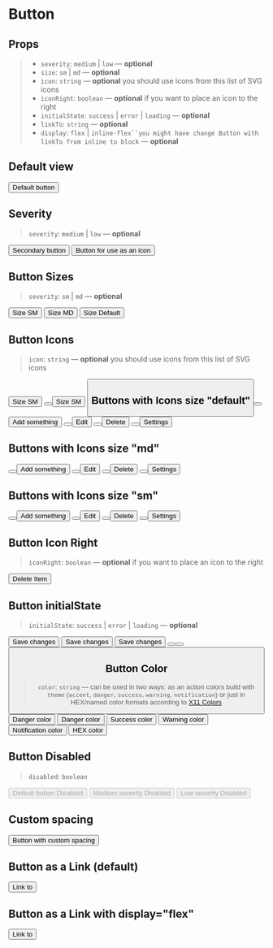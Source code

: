 
<Meta title="Components/Button" component={Button} />

# Button

## Props

> - `severity`: `medium` | `low` — **optional**
> - `size`: `sm` | `md` — **optional**
> - `icon`: `string` — **optional** you should use icons from this <LinkTo kind="components-svgicon--ui">list of SVG icons</LinkTo>
> - `iconRight`: `boolean` — **optional** if you want to place an icon to the right
> - `initialState`: `success` | `error` | `loading` — **optional**
> - `linkTo`: `string` — **optional**
> - `display`: `flex` | ` inline-flex``you might have change Button with linkTo from inline to block ` — **optional**

## Default view

<Preview>
  <Story name="default">
    <Button initialState="success" href>
      Default button
    </Button>
  </Story>
</Preview>

## Severity

> `severity`: `medium` | `low` — **optional**

<Preview>
  <Story name="button/severity">
    <Flex justifyContent="space-evenly">
      <Button severity="medium">Secondary button</Button>
      <Button severity="low">Button for use as an icon</Button>
    </Flex>
  </Story>
</Preview>

## Button Sizes

> `severity`: `sm` | `md` — **optional**

<Preview>
  <Story name="size">
    <Flex justifyContent="space-evenly">
      <Button size="sm">Size SM</Button>
      <Button size="md">Size MD</Button>
      <Button>Size Default</Button>
    </Flex>
  </Story>
</Preview>

## Button Icons

> `icon`: `string` — **optional** you should use icons from this <LinkTo kind="components-svgicon--ui">list of SVG icons</LinkTo>

<Preview>
  <Story name="icons">
    <Flex justifyContent="space-evenly">
      <Button icon="plus">Size SM</Button>
      <Button icon="plus" />
      <Button icon="plus" severity="medium">
        Size SM
      </Button>
      <Button icon="plus" severity="medium" />
    </Flex>
  </Story>
</Preview>

## Buttons with Icons size "default"

<Preview>
  <Story name="icons/default">
    <Flex justifyContent="space-evenly">
      <Button severity="low" icon="plus" />
      <Button severity="low" icon="plus">
        Add something
      </Button>
      <Button severity="low" icon="edit" />
      <Button severity="low" icon="edit">
        Edit
      </Button>
      <Button severity="low" icon="trash" />
      <Button severity="low" icon="trash">
        Delete
      </Button>
      <Button severity="low" icon="settings" />
      <Button severity="low" icon="settings">
        Settings
      </Button>
    </Flex>
  </Story>
</Preview>

## Buttons with Icons size "md"

<Preview>
  <Story name="icons/md">
    <Flex justifyContent="space-evenly">
      <Button severity="low" size="md" icon="plus" />
      <Button severity="low" size="md" icon="plus">
        Add something
      </Button>
      <Button severity="low" size="md" icon="edit" />
      <Button severity="low" size="md" icon="edit" title="Edit">
        Edit
      </Button>
      <Button severity="low" size="md" icon="trash" />
      <Button severity="low" size="md" icon="trash">
        Delete
      </Button>
      <Button severity="low" size="md" icon="settings" />
      <Button severity="low" size="md" icon="settings">
        Settings
      </Button>
    </Flex>
  </Story>
</Preview>

## Buttons with Icons size "sm"

<Preview>
  <Story name="icons/sm">
    <Flex justifyContent="space-evenly">
      <Button severity="low" size="sm" icon="plus" />
      <Button severity="low" size="sm" icon="plus">
        Add something
      </Button>
      <Button severity="low" size="sm" icon="edit" />
      <Button severity="low" size="sm" icon="edit">
        Edit
      </Button>
      <Button severity="low" size="sm" icon="trash" />
      <Button severity="low" size="sm" icon="trash">
        Delete
      </Button>
      <Button severity="low" size="sm" icon="settings" />
      <Button severity="low" size="sm" icon="settings">
        Settings
      </Button>
    </Flex>
  </Story>
</Preview>

## Button Icon Right

> `iconRight`: `boolean` — **optional** if you want to place an icon to the right

<Preview>
  <Story name="iconRight">
    <Flex justifyContent="space-evenly">
      <Button iconRight severity="low" icon="trash">
        Delete Item
      </Button>
    </Flex>
  </Story>
</Preview>

## Button initialState

> `initialState`: `success` | `error` | `loading` — **optional**

<Preview>
  <Story name="initialState">
    <Flex justifyContent="space-evenly">
      <Button initialState="loading">Save changes</Button>
      <Button initialState="success">Save changes</Button>
      <Button initialState="error">Save changes</Button>
      <Button initialState="loading" />
      <Button initialState="success" />
      <Button initialState="error" />
    </Flex>
  </Story>
</Preview>

## Button Color

> `color`: `string` — can be used in two ways: as an action colors build with `theme` (`accent`, `danger`, `success`, `warning`, `notification`) or just in HEX/named color formats according to [X11 Colors](https://en.wikipedia.org/wiki/X11_color_names)

<Preview>
  <Story name="color">
    <Flex justifyContent="space-evenly">
      <Button color="danger" icon="danger">
        Danger color
      </Button>
      <Button color="danger" icon="danger" severity="medium">
        Danger color
      </Button>
      <Button color="success">Success color</Button>
      <Button color="warning">Warning color</Button>
      <Button color="notification">Notification color</Button>
      <Button color="#FF1493">HEX color</Button>
    </Flex>
  </Story>
</Preview>

## Button Disabled

> `disabled`: `boolean`

<Preview>
  <Story name="disabled">
    <Flex justifyContent="space-evenly">
      <Button disabled>Default button Disabled</Button>
      <Button severity="medium" icon="save" disabled>
        Medium severity Disabled
      </Button>
      <Button severity="low" disabled>
        Low severity Disabled
      </Button>
    </Flex>
  </Story>
</Preview>

## Custom spacing

<Preview>
  <Story name="custom-spacing">
    <GnuiContainer>
      <p>
        <Button ml="3rem" mb="10rem" innerSpacing="0">
          Button with custom spacing
        </Button>
      </p>
    </GnuiContainer>
  </Story>
</Preview>

## Button as a Link (default)

<Preview>
  <Story name="button link">
    <Button linkTo="http://google.com" target="_blank">
      Link to
    </Button>
  </Story>
</Preview>

## Button as a Link with display="flex"

<Preview>
  <Story name="button link flex">
    <Button display="flex" linkTo="http://google.com" target="_blank">
      Link to
    </Button>
  </Story>
</Preview>
